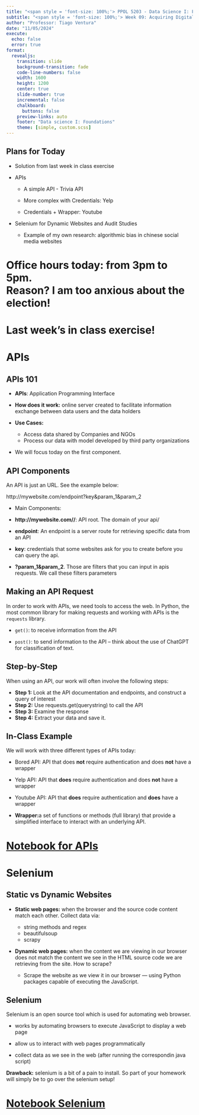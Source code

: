 ```yaml
---
title: "<span style = 'font-size: 100%;'> PPOL 5203 - Data Science I: Foundations </span>"
subtitle: "<span style = 'font-size: 100%;'> Week 09: Acquiring Digital Data: APIs and Selenium </span>"
author: "Professor: Tiago Ventura"
date: "11/05/2024"
execute: 
  echo: false
  error: true
format:
  revealjs: 
    transition: slide
    background-transition: fade
    code-line-numbers: false
    width: 1600
    height: 1200
    center: true
    slide-number: true
    incremental: false
    chalkboard: 
      buttons: false
    preview-links: auto
    footer: "Data science I: Foundations"
    theme: [simple, custom.scss]
---
```


## Plans for Today

-   Solution from last week in class exercise

-   APIs

    -   A simple API - Trivia API

    -   More complex with Credentials: Yelp

    -   Credentials + Wrapper: Youtube

-   Selenium for Dynamic Websites and Audit Studies

    -   Example of my own research: algorithmic bias in chinese social media websites


# Office hours today: from 3pm to 5pm. <br> Reason? I am too anxious about the election!


# Last week's in class exercise!


# APIs

## APIs 101

-   **APIs**: Application Programming Interface

-   **How does it work:** online server created to facilitate information exchange between data users and the data holders

-   **Use Cases:**

    -   Access data shared by Companies and NGOs
    -   Process our data with model developed by third party organizations

-   We will focus today on the first component.

## API Components

An API is just an URL. See the example below:

http://mywebsite.com/endpoint?key&param_1&param_2

-   Main Components:

-   **http://mywebsite.com//**: API root. The domain of your api/

-   **endpoint**: An endpoint is a server route for retrieving specific data from an API

-   **key**: credentials that some websites ask for you to create before you can query the api.

-   **?param_1&param_2**. Those are filters that you can input in apis requests. We call these filters parameters

## Making an API Request

In order to work with APIs, we need tools to access the web. In Python, the most common library for making requests and working with APIs is the `requests` library.

-   `get()`: to receive information from the API

-   `post()`: to send information to the API -- think about the use of ChatGPT for classification of text.

## Step-by-Step

When using an API, our work will often involve the following steps:

-   **Step 1:** Look at the API documentation and endpoints, and construct a query of interest
-   **Step 2:** Use requests.get(querystring) to call the API
-   **Step 3:** Examine the response
-   **Step 4:** Extract your data and save it.

## In-Class Example

We will work with three different types of APIs today:

-   Bored API: API that does **not** require authentication and does **not** have a wrapper

-   Yelp API: API that **does** require authentication and does **not** have a wrapper

-   Youtube API: API that **does** require authentication and **does** have a wrapper

-   **Wrapper:**a set of functions or methods (full library) that provide a simplified interface to interact with an underlying API.

# [Notebook for APIs](/lecture_notes/week-09/_week-08_selenium.html)

# Selenium

## Static vs Dynamic Websites

-   **Static web pages:** when the browser and the source code content match each other. Collect data via:

    -   string methods and regex
    -   beautifulsoup
    -   scrapy

-   **Dynamic web pages:** when the content we are viewing in our browser does not match the content we see in the HTML source code we are retrieving from the site. How to scrape?

    -   Scrape the website as we view it in our browser --- using Python packages capable of executing the JavaScript.

## Selenium

Selenium is an open source tool which is used for automating web browser.

-   works by automating browsers to execute JavaScript to display a web page

-   allow us to interact with web pages programmatically

-   collect data as we see in the web (after running the correspondin java script)

**Drawback:** selenium is a bit of a pain to install. So part of your homework will simply be to go over the selenium setup!

# [Notebook Selenium](/lecture_notes/week-09/_week-08_selenium.html)
